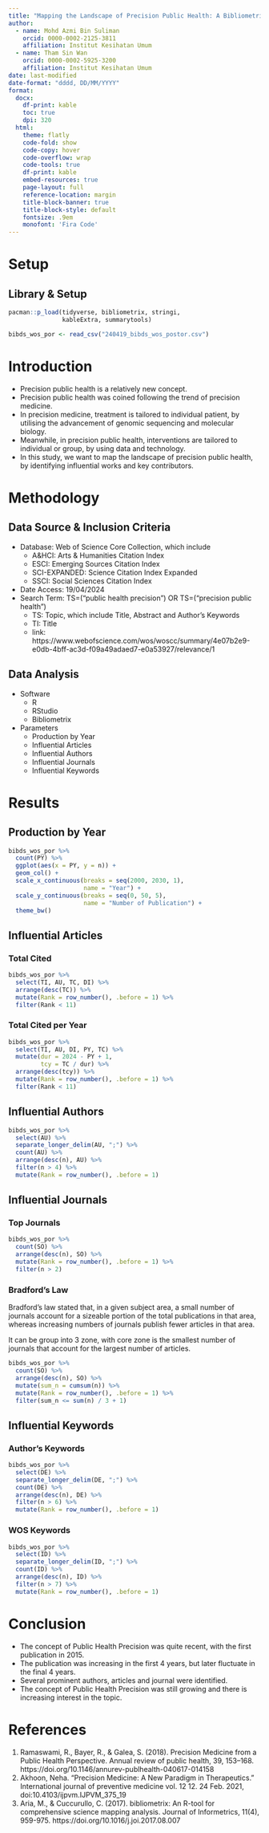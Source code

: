 ```yaml
---
title: "Mapping the Landscape of Precision Public Health: A Bibliometric Analysis of Influential Works and Key Contributors" 
author:
  - name: Mohd Azmi Bin Suliman
    orcid: 0000-0002-2125-3811
    affiliation: Institut Kesihatan Umum
  - name: Tham Sin Wan
    orcid: 0000-0002-5925-3200
    affiliation: Institut Kesihatan Umum
date: last-modified
date-format: "dddd, DD/MM/YYYY"
format:
  docx:
    df-print: kable
    toc: true
    dpi: 320
  html:
    theme: flatly
    code-fold: show
    code-copy: hover
    code-overflow: wrap
    code-tools: true
    df-print: kable
    embed-resources: true
    page-layout: full
    reference-location: margin
    title-block-banner: true
    title-block-style: default
    fontsize: .9em
    monofont: 'Fira Code'
---
```


# Setup

## Library & Setup

```r
pacman::p_load(tidyverse, bibliometrix, stringi, 
               kableExtra, summarytools)

bibds_wos_por <- read_csv("240419_bibds_wos_postor.csv")
```

# Introduction

-   Precision public health is a relatively new concept.
-   Precision public health was coined following the trend of precision medicine.
-   In precision medicine, treatment is tailored to individual patient, by utilising the advancement of genomic sequencing and molecular biology.
-   Meanwhile, in precision public health, interventions are tailored to individual or group, by using data and technology.
-   In this study, we want to map the landscape of precision public health, by identifying influential works and key contributors.

# Methodology

## Data Source & Inclusion Criteria

-   Database: Web of Science Core Collection, which include
    -   A&HCI: Arts & Humanities Citation Index
    -   ESCI: Emerging Sources Citation Index
    -   SCI-EXPANDED: Science Citation Index Expanded
    -   SSCI: Social Sciences Citation Index
-   Date Access: 19/04/2024
-   Search Term: TS=("public health precision") OR TS=("precision public health")
    -   TS: Topic, which include Title, Abstract and Author's Keywords
    -   TI: Title
    -   link: https://www.webofscience.com/wos/woscc/summary/4e07b2e9-e0db-4bff-ac3d-f09a49adaed7-e0a53927/relevance/1

## Data Analysis

-   Software
    -   R
    -   RStudio
    -   Bibliometrix
-   Parameters
    -   Production by Year
    -   Influential Articles
    -   Influential Authors
    -   Influential Journals
    -   Influential Keywords

# Results

## Production by Year

```r
bibds_wos_por %>%
  count(PY) %>%
  ggplot(aes(x = PY, y = n)) + 
  geom_col() + 
  scale_x_continuous(breaks = seq(2000, 2030, 1), 
                     name = "Year") + 
  scale_y_continuous(breaks = seq(0, 50, 5), 
                     name = "Number of Publication") +
  theme_bw()
```

## Influential Articles

### Total Cited

```r
bibds_wos_por %>% 
  select(TI, AU, TC, DI) %>% 
  arrange(desc(TC)) %>% 
  mutate(Rank = row_number(), .before = 1) %>% 
  filter(Rank < 11)
```

### Total Cited per Year

```r
bibds_wos_por %>% 
  select(TI, AU, DI, PY, TC) %>% 
  mutate(dur = 2024 - PY + 1,
         tcy = TC / dur) %>% 
  arrange(desc(tcy)) %>% 
  mutate(Rank = row_number(), .before = 1) %>% 
  filter(Rank < 11)
```

## Influential Authors

```r
bibds_wos_por %>% 
  select(AU) %>% 
  separate_longer_delim(AU, ";") %>% 
  count(AU) %>% 
  arrange(desc(n), AU) %>%
  filter(n > 4) %>% 
  mutate(Rank = row_number(), .before = 1)
```

## Influential Journals

### Top Journals

```r
bibds_wos_por %>% 
  count(SO) %>% 
  arrange(desc(n), SO) %>% 
  mutate(Rank = row_number(), .before = 1) %>% 
  filter(n > 2) 
```

### Bradford's Law

Bradford's law stated that, in a given subject area, a small number of journals account for a sizeable portion of the total publications in that area, whereas increasing numbers of journals publish fewer articles in that area.

It can be group into 3 zone, with core zone is the smallest number of journals that account for the largest number of articles.

```r
bibds_wos_por %>% 
  count(SO) %>% 
  arrange(desc(n), SO) %>% 
  mutate(sum_n = cumsum(n)) %>% 
  mutate(Rank = row_number(), .before = 1) %>% 
  filter(sum_n <= sum(n) / 3 + 1)
```

## Influential Keywords

### Author's Keywords

```r
bibds_wos_por %>% 
  select(DE) %>% 
  separate_longer_delim(DE, ";") %>% 
  count(DE) %>% 
  arrange(desc(n), DE) %>% 
  filter(n > 6) %>% 
  mutate(Rank = row_number(), .before = 1)
```

### WOS Keywords

```r
bibds_wos_por %>% 
  select(ID) %>%
  separate_longer_delim(ID, ";") %>%
  count(ID) %>%
  arrange(desc(n), ID) %>% 
  filter(n > 7) %>% 
  mutate(Rank = row_number(), .before = 1)
```

# Conclusion

-   The concept of Public Health Precision was quite recent, with the first publication in 2015.
-   The publication was increasing in the first 4 years, but later fluctuate in the final 4 years.
-   Several prominent authors, articles and journal were identified.
-   The concept of Public Health Precision was still growing and there is increasing interest in the topic.

# References

1.  Ramaswami, R., Bayer, R., & Galea, S. (2018). Precision Medicine from a Public Health Perspective. Annual review of public health, 39, 153–168. https://doi.org/10.1146/annurev-publhealth-040617-014158
2.  Akhoon, Neha. “Precision Medicine: A New Paradigm in Therapeutics.” International journal of preventive medicine vol. 12 12. 24 Feb. 2021, doi:10.4103/ijpvm.IJPVM_375_19
3.  Aria, M., & Cuccurullo, C. (2017). bibliometrix: An R-tool for comprehensive science mapping analysis. Journal of Informetrics, 11(4), 959-975. https://doi.org/10.1016/j.joi.2017.08.007
